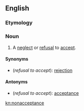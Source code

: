 ==English==

===Etymology===
{{prefix|non|acceptance|lang=en}}

===Noun===
{{en-noun}}

# A [[neglect]] or [[refusal]] to [[accept]].

====Synonyms====
*(''refusal to accept''): [[rejection]]

====Antonyms====
*(''refusal to accept''): [[acceptance]]

[[kn:nonacceptance]]